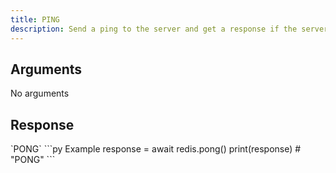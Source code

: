 ```yaml
---
title: PING
description: Send a ping to the server and get a response if the server is alive.
---
```


## Arguments

No arguments

## Response

<ResponseField type="string" required>
  `PONG`
</ResponseField>

<RequestExample>
```py Example
response = await redis.pong()
print(response) # "PONG"
```
</RequestExample>
